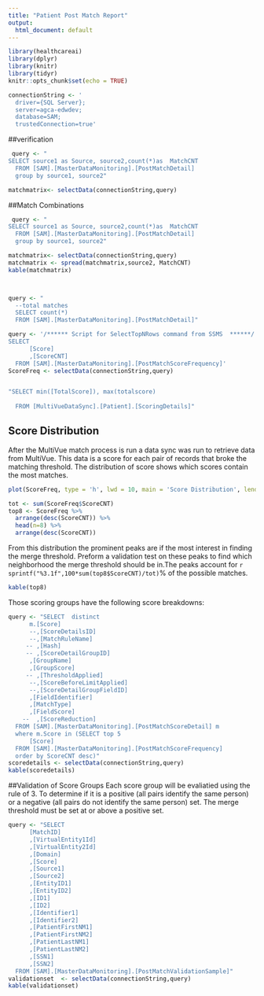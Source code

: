 ```yaml
---
title: "Patient Post Match Report"
output:
  html_document: default
---
```


```r
library(healthcareai)
library(dplyr)
library(knitr)
library(tidyr)
knitr::opts_chunk$set(echo = TRUE)

connectionString <- '
  driver={SQL Server};
  server=agca-edwdev;
  database=SAM;
  trustedConnection=true'

```
##verification
```r
 query <- "
SELECT source1 as Source, source2,count(*)as  MatchCNT
  FROM [SAM].[MasterDataMonitoring].[PostMatchDetail]
  group by source1, source2"

matchmatrix<- selectData(connectionString,query)
```


##Match Combinations

```r
 query <- "
SELECT source1 as Source, source2,count(*)as  MatchCNT
  FROM [SAM].[MasterDataMonitoring].[PostMatchDetail]
  group by source1, source2"

matchmatrix<- selectData(connectionString,query)
matchmatrix <- spread(matchmatrix,source2, MatchCNT)
kable(matchmatrix)



query <- "
  --total matches
  SELECT count(*)
  FROM [SAM].[MasterDataMonitoring].[PostMatchDetail]"

```





```r

query <- '/****** Script for SelectTopNRows command from SSMS  ******/
SELECT 
      [Score]
      ,[ScoreCNT]
  FROM [SAM].[MasterDataMonitoring].[PostMatchScoreFrequency]'
ScoreFreq <- selectData(connectionString,query)


"SELECT min([TotalScore]), max(totalscore)
  
  FROM [MultiVueDataSync].[Patient].[ScoringDetails]"
```



## Score Distribution



After the MultiVue match process is run a data sync was run to retrieve data from MultiVue.  This data is a score for each pair of records that broke the matching threshold. The distribution of score shows which scores contain the most matches.


```r
plot(ScoreFreq, type = 'h', lwd = 10, main = 'Score Distribution', lend = 'square'  )

```

 

```r
tot <- sum(ScoreFreq$ScoreCNT)
top8 <- ScoreFreq %>%
  arrange(desc(ScoreCNT)) %>%
  head(n=8) %>%
  arrange(desc(ScoreCNT))
```
From this distribution the prominent peaks are if the most interest in finding the merge threshold. Preform a validation test on these peaks to find which neighborhood the merge threshold should be in.The peaks account for `r sprintf("%3.1f",100*sum(top8$ScoreCNT)/tot)`% of the possible matches.


```r
kable(top8)

```

Those scoring groups have the following score breakdowns:

```r
query <- "SELECT  distinct
      m.[Score]
      --,[ScoreDetailsID]
      --,[MatchRuleName]
     -- ,[Hash]
     -- ,[ScoreDetailGroupID]
      ,[GroupName]
      ,[GroupScore]
     -- ,[ThresholdApplied]
      --,[ScoreBeforeLimitApplied]
      --,[ScoreDetailGroupFieldID]
      ,[FieldIdentifier]
      ,[MatchType]
      ,[FieldScore]
    --  ,[ScoreReduction]
  FROM [SAM].[MasterDataMonitoring].[PostMatchScoreDetail] m
  where m.Score in (SELECT top 5
      [Score]
  FROM [SAM].[MasterDataMonitoring].[PostMatchScoreFrequency] 
  order by ScoreCNT desc)"
scoredetails <- selectData(connectionString,query)
kable(scoredetails)
```



##Validation of Score Groups
Each score group will be evaliatied using the rule of 3.  To determine if it is a positive (all pairs identify the same person) or a negative (all pairs do not identify the same person) set.  The merge threshold must be set at or above a positive set.

``` r

query <- "SELECT  
      [MatchID]
      ,[VirtualEntity1Id]
      ,[VirtualEntity2Id]
      ,[Domain]
      ,[Score]
      ,[Source1]
      ,[Source2]
      ,[EntityID1]
      ,[EntityID2]
      ,[ID1]
      ,[ID2]
      ,[Identifier1]
      ,[Identifier2]
      ,[PatientFirstNM1]
      ,[PatientFirstNM2]
      ,[PatientLastNM1]
      ,[PatientLastNM2]
      ,[SSN1]
      ,[SSN2]
  FROM [SAM].[MasterDataMonitoring].[PostMatchValidationSample]"
validationset  <- selectData(connectionString,query)
kable(validationset)


```